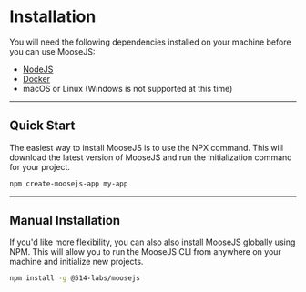 # Installation
You will need the following dependencies installed on your machine before you can use MooseJS:
- [NodeJS](https://nodejs.org/en/)
- [Docker](https://www.docker.com/)
- macOS or Linux (Windows is not supported at this time)

---
## Quick Start

The easiest way to install MooseJS is to use the NPX command. This will download the latest version of MooseJS and run the initialization command for your project.
```bash filename="Terminal" copy
npm create-moosejs-app my-app
```

---
## Manual Installation

If you'd like more flexibility, you can also also install MooseJS globally using NPM. This will allow you to run the MooseJS CLI from anywhere on your machine and initialize new projects.

```bash filename="Terminal" copy
npm install -g @514-labs/moosejs
```

